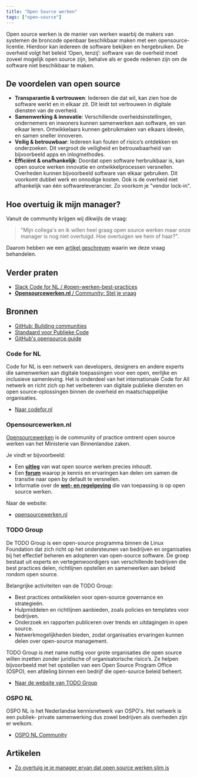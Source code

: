 ```yaml
---
title: "Open Source werken"
tags: ["open-source"]
---
```


Open source werken is de manier van werken waarbij de makers van systemen de broncode openbaar beschikbaar maken met een opensource-licentie. Hierdoor kan iedereen de software bekijken en hergebruiken. De overheid volgt het beleid ‘Open, tenzij’: software van de overheid moet zoveel mogelijk open source zijn, behalve als er goede redenen zijn om de software niet beschikbaar te maken.

## De voordelen van open source

- **Transparantie & vertrouwen**: Iedereen die dat wil, kan zien hoe de software werkt en in elkaar zit. Dit leidt tot vertrouwen in digitale diensten van de overheid.
- **Samenwerking & innovatie**: Verschillende overheidsinstellingen, ondernemers en inwoners kunnen samenwerken aan software, en van elkaar leren. Ontwikkelaars kunnen gebruikmaken van elkaars ideeën, en samen sneller innoveren.
- **Veilig & betrouwbaar**: Iedereen kan fouten of risico’s ontdekken en onderzoeken. Dit vergroot de veiligheid en betrouwbaarheid van bijvoorbeeld apps en inlogmethodes.
- **Efficiënt & onafhankelijk**: Doordat open software herbruikbaar is, kan open source werken innovatie en ontwikkelprocessen versnellen. Overheden kunnen bijvoorbeeld software van elkaar gebruiken. Dit voorkomt dubbel werk en onnodige kosten. Ook is de overheid niet afhankelijk van één softwareleverancier. Zo voorkom je "vendor lock-in".

## Hoe overtuig ik mijn manager?

Vanuit de community krijgen wij dikwijls de vraag:

> "Mijn collega's en ik willen heel graag open source werken maar onze manager is nog niet overtuigd. Hoe overtuigen we hem of haar?".

Daarom hebben we een [artikel geschreven](/blog/2025/03/17/hoe-overtuig-ik-mijn-manager) waarin we deze vraag behandelen.

## Verder praten

- [Slack Code for NL / #open-werken-best-practices](https://codefornl.slack.com/archives/C01L2643G3W)
- [**Opensourcewerken.nl** / Community: Stel je vraag](https://opensourcewerken.nl/groups/view/75fc54b2-f4bf-4e67-a931-1d5b5b4c038a/open-source-community)

## Bronnen

- [GitHub: Building communities](https://docs.github.com/en/communities)
- [Standaard voor Publieke Code](https://standaardvoorpubliekecode.nl/)
- [GitHub's opensource.guide](https://opensource.guide/)

### Code for NL

Code for NL is een netwerk van developers, designers en andere experts die samenwerken aan digitale toepassingen voor een open, eerlijke en inclusieve samenleving. Het is onderdeel van het internationale Code for All netwerk en richt zich op het verbeteren van digitale publieke diensten en open source-oplossingen binnen de overheid en maatschappelijke organisaties.

- [Naar codefor.nl](https://codefor.nl)

### Opensourcewerken.nl

[Opensourcewerken](https://opensourcewerken.nl) is de community of practice omtrent open source werken van het Ministerie van Binnenlandse zaken.

Je vindt er bijvoorbeeld:

- Een [**uitleg**](https://opensourcewerken.nl/page/view/94ccca61-eac1-4441-b727-47db60661a3e/het-opensource-verhaal) van wat open source werken precies inhoudt.
- Een **[forum](https://opensourcewerken.nl/groups/view/75fc54b2-f4bf-4e67-a931-1d5b5b4c038a/open-source-community)** waarop je kennis en ervaringen kan delen om samen de transitie naar open by default te versnellen.
- Informatie over de **[wet- en regelgeving](https://opensourcewerken.nl/page/view/b28e707b-2731-49bf-bcc6-ac693f1f250a/overzicht-wet-en-regelgeving)** die van toepassing is op open source werken.

Naar de website:
- [opensourcewerken.nl](/communities/open-source-werken)

### TODO Group

De TODO Group is een open-source programma binnen de Linux Foundation dat zich richt op het ondersteunen van bedrijven en organisaties bij het effectief beheren en adopteren van open-source software. De groep bestaat uit experts en vertegenwoordigers van verschillende bedrijven die best practices delen, richtlijnen opstellen en samenwerken aan beleid rondom open source.

Belangrijke activiteiten van de TODO Group:

- Best practices ontwikkelen voor open-source governance en strategieën.
- Hulpmiddelen en richtlijnen aanbieden, zoals policies en templates voor bedrijven.
- Onderzoek en rapporten publiceren over trends en uitdagingen in open source.
- Netwerkmogelijkheden bieden, zodat organisaties ervaringen kunnen delen over open-source management.

TODO Group is met name nuttig voor grote organisaties die open source willen inzetten zonder juridische of organisatorische risico’s. Ze helpen bijvoorbeeld met het opstellen van een Open Source Program Office (OSPO), een afdeling binnen een bedrijf die open-source beleid beheert.

- [Naar de website van TODO Group](https://todogroup.org/)

### OSPO NL

OSPO NL is het Nederlandse kennisnetwerk van OSPO's. Het netwerk is een publiek- private samenwerking dus zowel bedrijven als overheden zijn er welkom.

- [OSPO NL Community](https://ospo-nl.github.io/kennisbank/)

## Artikelen

- [Zo overtuig je je manager ervan dat open source werken slim is](/blog/2025/03/17/hoe-overtuig-ik-mijn-manager)
